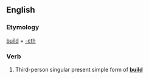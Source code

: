 ==English==

===Etymology===
[[build]] + [[-eth]]

===Verb===
{{infl|en|verb form}}

# {{archaic}} Third-person singular present simple form of '''[[build]]'''